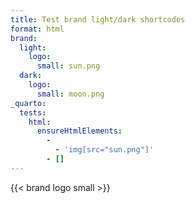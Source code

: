 ```yaml
---
title: Test brand light/dark shortcodes
format: html
brand:
  light:
    logo:
      small: sun.png
  dark:
    logo:
      small: moon.png
_quarto:
  tests:
    html:
      ensureHtmlElements:
        -
          - 'img[src="sun.png"]'
        - []
---
```


::: {}

{{< brand logo small >}}

:::